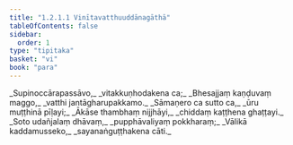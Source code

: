 ```yaml
---
title: "1.2.1.1 Vinītavatthuuddānagāthā"
tableOfContents: false
sidebar:
  order: 1
type: "tipitaka"
basket: "vi"
book: "para"
---
```



<DynamicBreadcrumb />

<Paragraph number="942" type="verses" book="para">
_Supinoccārapassāvo,_  
_vitakkuṇhodakena ca;_  
_Bhesajjaṃ kaṇḍuvaṃ maggo,_  
_vatthi jantāgharupakkamo._  

</Paragraph>

<Paragraph number="943" type="verses" book="para">
_Sāmaṇero ca sutto ca,_  
_ūru muṭṭhinā pīḷayi;_  
_Ākāse thambhaṃ nijjhāyi,_  
_chiddaṃ kaṭṭhena ghaṭṭayi._  

</Paragraph>

<Paragraph number="944" type="verses" book="para">
_Soto udañjalaṃ dhāvaṃ,_  
_pupphāvaliyaṃ pokkharaṃ;_  
_Vālikā kaddamusseko,_  
_sayanaṅguṭṭhakena cāti._
</Paragraph>